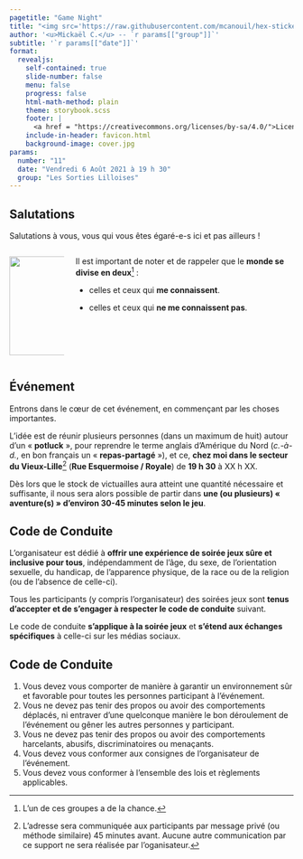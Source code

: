 ```yaml
---
pagetitle: "Game Night"
title: "<img src='https://raw.githubusercontent.com/mcanouil/hex-stickers/main/SVG/mcsb.svg' width = '250px' style='margin-bottom:-100px;margin-top:0;opacity:0.75;'/></br>Game Night #`r params[['number']]`"
author: '<u>Mickaël C.</u> -- `r params[["group"]]`'
subtitle: '`r params[["date"]]`'
format:
  revealjs:
    self-contained: true
    slide-number: false
    menu: false
    progress: false
    html-math-method: plain
    theme: storybook.scss
    footer: |
      <a href = "https://creativecommons.org/licenses/by-sa/4.0/">License: CC-BY-SA-4.0</a>
    include-in-header: favicon.html
    background-image: cover.jpg
params:
  number: "11"
  date: "Vendredi 6 Août 2021 à 19 h 30"
  group: "Les Sorties Lilloises"
---
```


## Salutations {background-image="background.jpg"}

Salutations à vous, vous qui vous êtes égaré-e-s ici et pas ailleurs !

:::: {.columns}

::: {.column width="20%"}

<img src = "https://github.com/mcanouil.png" height = "175px" class = "picture" />

:::

::: {.column width="80%"}

Il est important de noter et de rappeler que le __monde se divise en deux__^[L'un de ces groupes a de la chance.] :

- celles et ceux qui __me connaissent__.

- celles et ceux qui __ne me connaissent pas__.

:::

::::

## Événement {.smaller background-image="background.jpg"}

Entrons dans le cœur de cet événement, en commençant par les choses importantes.

L'idée est de réunir plusieurs personnes (dans un maximum de huit) autour d'un « __potluck__ », pour reprendre le terme anglais d'Amérique du Nord (*c.-à-d.*, en bon français un « __repas-partagé__ »), et ce, __chez moi dans le secteur du Vieux-Lille__^[L'adresse sera communiquée aux participants par message privé (ou méthode similaire) 45 minutes avant. Aucune autre communication par ce support ne sera réalisée par l'oganisateur.] (__Rue Esquermoise / Royale__) de __19 h 30__ à XX h XX.

Dès lors que le stock de victuailles aura atteint une quantité nécessaire et suffisante, il nous sera alors possible de partir dans __une (ou plusieurs) « aventure(s) » d'environ 30-45 minutes selon le jeu__.

## Code de Conduite {.smaller background-image="background.jpg"}

L'organisateur est dédié à __offrir une expérience de soirée jeux sûre et inclusive pour tous__, indépendamment de l'âge, du sexe, de l'orientation sexuelle, du handicap, de l'apparence physique, de la race ou de la religion (ou de l'absence de celle-ci).

Tous les participants (y compris l'organisateur) des soirées jeux sont __tenus d'accepter et de s'engager à respecter le code de conduite__ suivant.

Le code de conduite __s'applique à la soirée jeux__ et __s'étend aux échanges spécifiques__ à celle-ci sur les médias sociaux.

## Code de Conduite {.smaller background-image="background.jpg"}

1. Vous devez vous comporter de manière à garantir un environnement sûr et favorable pour
toutes les personnes participant à l'événement.
2. Vous ne devez pas tenir des propos ou avoir des comportements déplacés, ni entraver d'une
quelconque manière le bon déroulement de l'événement ou gêner les autres personnes y
participant.
3. Vous ne devez pas tenir des propos ou avoir des comportements harcelants, abusifs,
discriminatoires ou menaçants.
4. Vous devez vous conformer aux consignes de l'organisateur de l'événement.
5. Vous devez vous conformer à l'ensemble des lois et règlements applicables.
